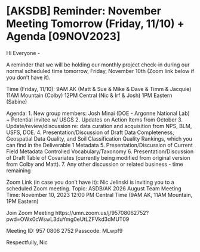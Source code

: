 # [AKSDB] Reminder: November Meeting Tomorrow (Friday, 11/10) + Agenda [09NOV2023]

Hi Everyone -

A reminder that we will be holding our monthly project check-in during our normal scheduled time tomorrow, Friday, November 10th (Zoom link below if you don't have it). 

Time (Friday, 11/10): 
9AM AK (Matt & Sue & Mike & Dave & Timm & Jacquie)
11AM Mountain (Colby)
12PM Central (Nic & Irf & Josh)
1PM Eastern (Sabine)

Agenda:
1. New group members: Josh Minai (DOE - Argonne National Lab) + Potential invitee w/ USGS
2. Updates on Action Items from October
3. Update/review/discussion re: data curation and acquisition from NPS, BLM, USFS, DOE.
4. Presentation/Discussion of Draft Data Completeness, Geospatial Data Quality, and Soil Classification Quality Rankings, which you can find in the Deliverable 1 Metadata
5. Presentation/Discussion of Current Field Metadata Controlled Vocabulary/Taxonomy 
6. Presentation/Discussion of Draft Table of Covariates (currently being modified from original version from Colby and Matt).
7. Any other discussion or related business - time remaining

Zoom Link (in case you don't have it):
Nic Jelinski is inviting you to a scheduled Zoom meeting.
Topic: ASDB/AK 2026 August Team Meeting
Time: November 10, 2023 12:00 PM Central Time (9AM AK, 11AM Mountain, 1PM Eastern)

Join Zoom Meeting
https://umn.zoom.us/j/95708062752?pwd=OWx0cWswL3duYmg0eUtLZFVkd3dMUT09

Meeting ID: 957 0806 2752
Passcode: MLwpf9

Respectfully,
Nic
